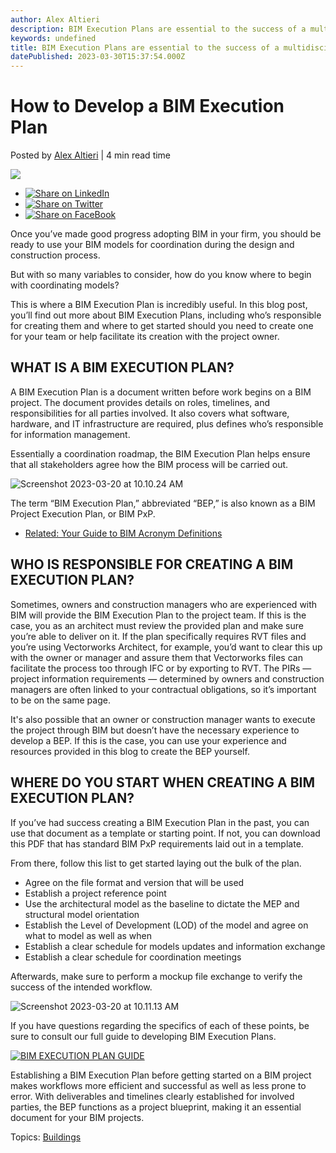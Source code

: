 ```yaml
---
author: Alex Altieri
description: BIM Execution Plans are essential to the success of a multidisciplinary BIM workflow. See some tips on how to create one yourself.
keywords: undefined
title: BIM Execution Plans are essential to the success of a multidisciplinary BIM workflow. See some tips on how to create one yourself. 
datePublished: 2023-03-30T15:37:54.000Z
---
```

  

# How to Develop a BIM Execution Plan

 Posted by [Alex Altieri](https://blog.vectorworks.net/author/alex-altieri) | 4 min read time 

![](https://blog.vectorworks.net/hubfs/Blog%20Images/2023%20Blog%20Images/3_BEP/blog-1440x800%20%282%29.png) 

* [![Share on LinkedIn](https://2659751.fs1.hubspotusercontent-na1.net/hubfs/2659751/michaelDemo/share-LI.png)](http://www.linkedin.com/shareArticle?mini=true&url=https%3A%2F%2Fblog.vectorworks.net%2F6-bim-pxp-tips-are-you-coordinating-effectively)
* [![Share on Twitter](https://2659751.fs1.hubspotusercontent-na1.net/hubfs/2659751/michaelDemo/share-TW.png)](https://www.twitter.com/share?text=How%20to%20Develop%20a%20BIM%20Execution%20Plan&url=https%3A%2F%2Fblog.vectorworks.net%2F6-bim-pxp-tips-are-you-coordinating-effectively&via=PMGTweets)
* [![Share on FaceBook](https://2659751.fs1.hubspotusercontent-na1.net/hubfs/2659751/michaelDemo/share-FB.png)](https://www.facebook.com/sharer/sharer.php?u=https%3A%2F%2Fblog.vectorworks.net%2F6-bim-pxp-tips-are-you-coordinating-effectively)

Once you’ve made good progress adopting BIM in your firm, you should be ready to use your BIM models for coordination during the design and construction process.

But with so many variables to consider, how do you know where to begin with coordinating models?

This is where a BIM Execution Plan is incredibly useful. In this blog post, you’ll find out more about BIM Execution Plans, including who’s responsible for creating them and where to get started should you need to create one for your team or help facilitate its creation with the project owner.

## **WHAT IS A BIM EXECUTION PLAN?**

A BIM Execution Plan is a document written before work begins on a BIM project. The document provides details on roles, timelines, and responsibilities for all parties involved. It also covers what software, hardware, and IT infrastructure are required, plus defines who’s responsible for information management.

Essentially a coordination roadmap, the BIM Execution Plan helps ensure that all stakeholders agree how the BIM process will be carried out.

![Screenshot 2023-03-20 at 10.10.24 AM](https://blog.vectorworks.net/hs-fs/hubfs/Blog%20Images/2023%20Blog%20Images/3_BEP/Screenshot%202023-03-20%20at%2010.10.24%20AM.png?width=1116&height=857&name=Screenshot%202023-03-20%20at%2010.10.24%20AM.png)

The term “BIM Execution Plan,” abbreviated “BEP,” is also known as a BIM Project Execution Plan, or BIM PxP.

* [Related: Your Guide to BIM Acronym Definitions](../../../net/vectorworks/blog/bim-acronym-definition.html)

## **WHO IS RESPONSIBLE FOR CREATING A BIM EXECUTION PLAN?**

Sometimes, owners and construction managers who are experienced with BIM will provide the BIM Execution Plan to the project team. If this is the case, you as an architect must review the provided plan and make sure you’re able to deliver on it. If the plan specifically requires RVT files and you’re using Vectorworks Architect, for example, you’d want to clear this up with the owner or manager and assure them that Vectorworks files can facilitate the process too through IFC or by exporting to RVT. The PIRs — project information requirements — determined by owners and construction managers are often linked to your contractual obligations, so it’s important to be on the same page.

It's also possible that an owner or construction manager wants to execute the project through BIM but doesn’t have the necessary experience to develop a BEP. If this is the case, you can use your experience and resources provided in this blog to create the BEP yourself.

## **WHERE DO YOU START WHEN CREATING A BIM EXECUTION PLAN?**

If you’ve had success creating a BIM Execution Plan in the past, you can use that document as a template or starting point. If not, you can download this PDF that has standard BIM PxP requirements laid out in a template.

From there, follow this list to get started laying out the bulk of the plan.

* Agree on the file format and version that will be used
* Establish a project reference point
* Use the architectural model as the baseline to dictate the MEP and structural model orientation
* Establish the Level of Development (LOD) of the model and agree on what to model as well as when
* Establish a clear schedule for models updates and information exchange
* Establish a clear schedule for coordination meetings

Afterwards, make sure to perform a mockup file exchange to verify the success of the intended workflow.

![Screenshot 2023-03-20 at 10.11.13 AM](https://blog.vectorworks.net/hs-fs/hubfs/Blog%20Images/2023%20Blog%20Images/3_BEP/Screenshot%202023-03-20%20at%2010.11.13%20AM.png?width=468&height=600&name=Screenshot%202023-03-20%20at%2010.11.13%20AM.png)

If you have questions regarding the specifics of each of these points, be sure to consult our full guide to developing BIM Execution Plans.

[![BIM EXECUTION PLAN GUIDE](https://no-cache.hubspot.com/cta/default/3018241/f438116c-a456-4978-b018-f4f962000704.png)](https://cta-redirect.hubspot.com/cta/redirect/3018241/f438116c-a456-4978-b018-f4f962000704) 

Establishing a BIM Execution Plan before getting started on a BIM project makes workflows more efficient and successful as well as less prone to error. With deliverables and timelines clearly established for involved parties, the BEP functions as a project blueprint, making it an essential document for your BIM projects.

 Topics: [Buildings](https://blog.vectorworks.net/topic/buildings) 

  